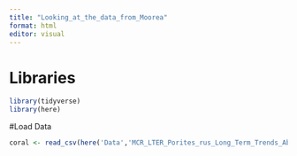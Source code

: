 ```yaml
---
title: "Looking_at_the_data_from_Moorea"
format: html
editor: visual
---
```


# Libraries
```r
library(tidyverse)
library(here)
```

#Load Data
```r
coral <- read_csv(here('Data','MCR_LTER_Porites_rus_Long_Term_Trends_Abundance_20160426.csv'))
```

